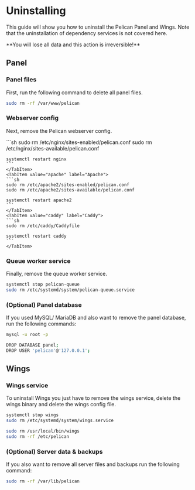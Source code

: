 
# Uninstalling

This guide will show you how to uninstall the Pelican Panel and Wings. Note that the uninstallation of dependency services is not covered here.

<Admonition type="danger">
    **You will lose all data and this action is irreversible!**
</Admonition>

## Panel

### Panel files

First, run the following command to delete all panel files.

```sh
sudo rm -rf /var/www/pelican
```

### Webserver config

Next, remove the Pelican webserver config.

<Tabs>
    <TabItem value="nginx" label="NGINX">
    ```sh
    sudo rm /etc/nginx/sites-enabled/pelican.conf
    sudo rm /etc/nginx/sites-available/pelican.conf

    systemctl restart nginx
    ```
    </TabItem>
    <TabItem value="apache" label="Apache">
    ```sh
    sudo rm /etc/apache2/sites-enabled/pelican.conf
    sudo rm /etc/apache2/sites-available/pelican.conf

    systemctl restart apache2
    ```
    </TabItem>
    <TabItem value="caddy" label="Caddy">
    ```sh
    sudo rm /etc/caddy/Caddyfile

    systemctl restart caddy
    ```
    </TabItem>
</Tabs>

### Queue worker service

Finally, remove the queue worker service.

```sh
systemctl stop pelican-queue
sudo rm /etc/systemd/system/pelican-queue.service
```

### (Optional) Panel database

If you used MySQL/ MariaDB and also want to remove the panel database, run the following commands:

```sh
mysql -u root -p

DROP DATABASE panel;
DROP USER 'pelican'@'127.0.0.1';
```

## Wings

### Wings service

To uninstall Wings you just have to remove the wings service, delete the wings binary and delete the wings config file.

```sh
systemctl stop wings
sudo rm /etc/systemd/system/wings.service

sudo rm /usr/local/bin/wings
sudo rm -rf /etc/pelican
```

### (Optional) Server data & backups

If you also want to remove all server files and backups run the following command:

```sh
sudo rm -rf /var/lib/pelican
```
